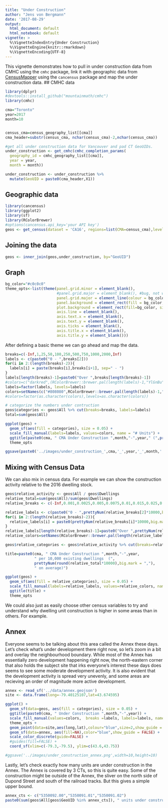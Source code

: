 ```yaml
---
title: "Under Construction"
author: "Jens von Bergmann"
date: '2017-08-29'
output:
  html_document: default
  html_notebook: default
vignette: >
  %\VignetteIndexEntry{Under Construction}
  %\VignetteEngine{knitr::rmarkdown}
  %\VignetteEncoding{UTF-8}
---
```


This vignette demonstrates how to pull in under construction data from CMHC using the `cmhc` package,
link it with geographic data from [CensusMapper](https://censusmapper.ca) using the `cancensus`
package and map the under construction data.
## CMHC data

```r
library(dplyr)
#devtools::install_github("mountainmath/cmhc")
library(cmhc)

cma="Toronto"
year=2017
month=10


census_cma=census_geography_list[[cma]]
cma_header=substr(census_cma, nchar(census_cma)-2,nchar(census_cma))

#get all under construction data for Vancouver and pad CT GeoUIDs.
under_construction <- get_cmhc(cmhc_completion_params(
  geography_id = cmhc_geography_list[[cma]],
  year = year,
  month = month))

under_construction <- under_construction %>%
  mutate(GeoUID = paste0(cma_header,X1))
```

## Geographic data
```r
library(cancensus)
library(ggplot2)
library(sf)
library(RColorBrewer)
#options(cancensus.api_key='your API key')
geos <- get_census(dataset = 'CA16', regions=list(CMA=census_cma),level='CT',geo_format='sf')
```

## Joining the data
```r
geos <- inner_join(geos,under_construction, by="GeoUID")
```


## Graph
```r
bg_color="#c0c0c0"
theme_opts<-list(theme(panel.grid.minor = element_blank(),
                       #panel.grid.major = element_blank(), #bug, not working
                       panel.grid.major = element_line(colour = bg_color),
                       panel.background = element_rect(fill = bg_color, colour = NA),
                       plot.background = element_rect(fill=bg_color, size=1,linetype="solid"),
                       axis.line = element_blank(),
                       axis.text.x = element_blank(),
                       axis.text.y = element_blank(),
                       axis.ticks = element_blank(),
                       axis.title.x = element_blank(),
                       axis.title.y = element_blank()))

```

After defining a basic theme we can go ahead and map the data.
```r

breaks=c(-Inf,1,25,50,100,250,500,750,1000,2000,Inf)
labels <- c(paste0("0 - ",breaks[2]))
for(i in 2:(length(breaks)-2)){
  labels[i] = paste(breaks[i],breaks[i+1], sep=" - ")
}
labels[length(breaks)-1]=paste0("Over ",breaks[length(breaks)-1])
#colors=c("darkred",(RColorBrewer::brewer.pal(length(labels)-1,"YlGnBu")))
labels=factor(labels, levels=labels)
colors=setNames(c("#808080",RColorBrewer::brewer.pal(length(labels)-1,"PiYG")),labels)
#colors=factor(as.character(colors),levels=as.character(colors))

# categorize the numbers under contruction
geos$categories <- geos$All %>% cut(breaks=breaks, labels=labels)
total=sum(geos$All)

ggplot(geos) +
  geom_sf(aes(fill = categories), size = 0.05) +
  scale_fill_manual(labels=labels, values=colors, name = "# Units") +
  ggtitle(paste0(cma, " CMA Under Construction ",month,"-",year," (",prettyNum(total,big.mark = ",")," total)")) +
  theme_opts

ggsave(paste0('../images/under_construction_',cma,'_',year,'_',month,'.png'),width=10,height=10)

```

## Mixing with Census Data
We can also mix in census data. For example we can show the construction activity relative to the 2016 dwelling stock. 

```r

geos$relative_activity <- geos$All / geos$Dwellings 
relative_total=sum(geos$All)/sum(geos$Dwellings)
relative_breaks <- c(-Inf,0.001,0.0025,0.005,0.0075,0.01,0.015,0.025,0.05,0.1,0.5,Inf)

relative_labels <- c(paste0("0 - ",prettyNum(relative_breaks[2]*10000,big.mark = ",")))
for(i in 2:(length(relative_breaks)-2)){
  relative_labels[i] = paste0(prettyNum(relative_breaks[i]*10000,big.mark = ","), " - ",prettyNum(relative_breaks[i+1]*10000,big.mark = ","))
}
relative_labels[length(relative_breaks)-1]=paste0("Over ",prettyNum(relative_breaks[length(relative_breaks)-1]*10000,big.mark = ","))
relative_colors=setNames(RColorBrewer::brewer.pal(length(relative_labels),"RdYlGn"),relative_labels)

geos$relative_categories <- geos$relative_activity %>% cut(breaks=relative_breaks, labels=relative_labels)

title=paste0(cma, " CMA Under Construction ",month,"-",year,
             " per 10,000 existing dwellings  (",
             prettyNum(round(relative_total*10000),big.mark = ","),
             " on average)")

ggplot(geos) +
  geom_sf(aes(fill = relative_categories), size = 0.05) +
  scale_fill_manual(labels=relative_labels, values=relative_colors, name = "# Units per 10k\nExisting 2016",na.value="#808080") +
  ggtitle(title) +
  theme_opts
```

We could also just as easily choose other census variables to try and understand why dwelling unit construction is higher in some areas than in others. For example.

## Annex
Everyone seems to be talking about this area called the Annex these days. Let's check what's under development there right now,
so let's zoom in a bit and overlay the neighbourhood boundary. While most of the Annex has essentially zero development happening right now, the north-eastern corner that also holds the subject site that irks everyone's interest these days does seems to see some moderate development activity. It is also evident that the development activity is spread very unevenly, and some areas
are recieving an order of magnitude more active development.


```r

annex <- read_sf('../data/annex.geojson')
site <- data.frame(long=-79.40125107,lat=43.674595)

ggplot() +
  geom_sf(data=geos, aes(fill = categories), size = 0.05) +
  ggtitle(paste0(cma, " Under Construction ",month,"-",year)) +
  scale_fill_manual(values=colors,  breaks =labels, labels=labels, name = "# Units") +
  theme_opts +   
  geom_point(data=site,aes(long,lat),colour="blue",size=2,show_guide = FALSE) +
  geom_sf(data=annex, aes(fill=NA),color="blue",show_guide = FALSE) +
  scale_color_discrete(guide=FALSE) +
  #guides(fill=FALSE) +
  coord_sf(xlim=c(-79.3,-79.5), ylim=c(43.6,43.75))  

#ggsave('../images/under_construction_annex.png',width=10,height=10)

```
Lastly, let's check exactly how many units are under construction in the Annex. The Annex is covered by 3 CTs, so this is
quite easy. Some of the construction might be outside of the Annex, the sliver on the north side of Dupond Street and south of the railroad tracks. But this gives a simple upper bound.

```r
annex_cts <- c("5350092.00","5350091.01","5350091.02")
paste0(sum(geos$All[geos$GeoUID %in% annex_cts]), " units under construction in the Annex")

```

